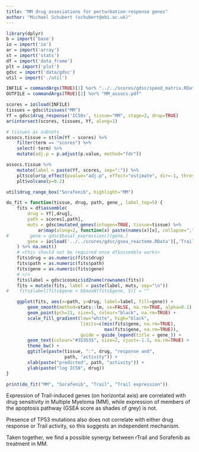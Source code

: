 ```yaml
---
title: "MM drug associations for perturbation-response genes"
author: "Michael Schubert (schubert@ebi.ac.uk)"
---
```


```r
library(dplyr)
b = import('base')
io = import('io')
ar = import('array')
st = import('stats')
df = import('data_frame')
plt = import('plot')
gdsc = import('data/gdsc')
util = import('./util')

INFILE = commandArgs(TRUE)[1] %or% "../../scores/gdsc/speed_matrix.RData"
OUTFILE = commandArgs(TRUE)[2] %or% "MM_assocs.pdf"

scores = io$load(INFILE)
tissues = gdsc$tissues("MM")
Yf = gdsc$drug_response('IC50s', tissue="MM", stage=2, drop=TRUE)
ar$intersect(scores, tissues, Yf, along=1)

# tissues as subsets
assocs.tissue = st$lm(Yf ~ scores) %>%
    filter(term == "scores") %>%
    select(-term) %>%
    mutate(adj.p = p.adjust(p.value, method="fdr"))
```

```r
assocs.tissue %>%
    mutate(label = paste(Yf, scores, sep=":")) %>%
    plt$color$p_effect(pvalue="adj.p", effect="estimate", dir=-1, thresh=0.2) %>%
    plt$volcano(p=0.2)
```

```r
util$drug_range_box("Sorafenib", highlight="MM")
```

<!--
```r
#TODO: volcano of diff trail genes + trail pathway exp, show is diff?
```
-->

```r
do_fit = function(tissue, drug, path, gene_, label_top=5) {
    fits = df$assemble(
        drug = Yf[,drug],
        path = scores[,path],
        muts = gdsc$mutated_genes(intogen=TRUE, tissue=tissue) %>%
            ar$map(along=2, function(x) paste(names(x)[x], collapse=",")),
#        gene = gdsc$basal_expression()[gene,]
        gene = io$load('../../scores/gdsc/gsea_reactome.RData')[,'Trail']
    ) %>% na.omit()
    # <this should not be required once df$assemble works>
    fits$drug = as.numeric(fits$drug)
    fits$path = as.numeric(fits$path)
    fits$gene = as.numeric(fits$gene)
    # </>
    fits$label = gdsc$cosmic$id2name(rownames(fits))
    fits = mutate(fits, label = paste(label, muts, sep="\n"))
#    fits$label[fits$gene < b$maxN(fits$gene, 5)] = ""

    ggplot(fits, aes(x=path, y=drug, label=label, fill=gene)) +
        geom_smooth(method=stats::lm, se=FALSE, na.rm=TRUE, alpha=0.1) +
        geom_point(pch=21, size=5, colour="black", na.rm=TRUE) +
        scale_fill_gradient(low="white", high="black",
                            limits=c(min(fits$gene, na.rm=TRUE),
                                     max(fits$gene, na.rm=TRUE)),
                            guide = guide_legend(title = gene_)) +
        geom_text(colour="#353535", size=2, vjust=-1.5, na.rm=TRUE) +
        theme_bw() +
        ggtitle(paste(tissue, ":", drug, "response and",
                      path, "activity")) +
        xlab(paste("predicted", path, "activity")) +
        ylab(paste("log IC50", drug))
}

print(do_fit("MM", "Sorafenib", "Trail", "Trail expression"))
```

Expression of Trail-induced genes (on horizontal axis) are
correlated with drug sensitivity in Multiple Myeloma (MM),
while expression of members of the apoptosis pathway (GSEA score
as shades of grey) is not.

Presence of TP53 mutations also does not correlate with either
drug response or Trail activity, so this suggests an independent
mechanism.

Taken together, we find a possible synergy between rTrail and Sorafenib
as treatment in MM.
